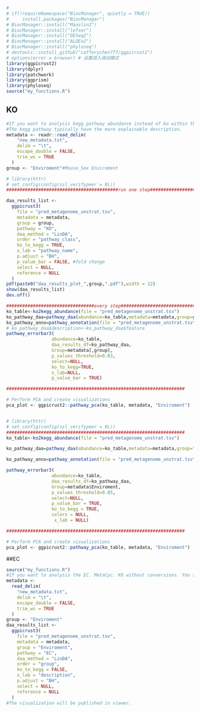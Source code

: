 

```r
# 
# if(!requireNamespace("BiocManager", quietly = TRUE))
#     install.packages("BiocManager")
# BiocManager::install("Maaslin2")
# BiocManager::install("lefser")
# BiocManager::install("DESeq2")
# BiocManager::install("ALDEx2")
# BiocManager::install("phyloseq")
# devtools::install_github("cafferychen777/ggpicrust2")
# options(error = browser) # 设置进入调试模式
library(ggpicrust2)
library(dplyr)
library(patchwork)
library(ggprism)
library(phyloseq)
source("my_functions.R")
```

## KO

```r
#If you want to analysis kegg pathway abundance instead of ko within the pathway. You should turn ko_to_kegg to TRUE.
#The kegg pathway typically have the more explainable description.
metadata <- readr::read_delim(
    "new_metadata.txt",
    delim = "\t",
    escape_double = FALSE,
    trim_ws = TRUE
  )
group <- "Enviroment"#Mouse_Sex Enviroment

# library(httr)
# set_config(config(ssl_verifypeer = 0L))
##########################################run one step##########################################

daa_results_list <-
  ggpicrust3(
    file = "pred_metagenome_unstrat.tsv",
    metadata = metadata,
    group = group,
    pathway = "KO",
    daa_method = "LinDA",
    order = "pathway_class",
    ko_to_kegg = TRUE,
    x_lab = "pathway_name",
    p.adjust = "BH",
    p_value_bar = FALSE, #fold change
    select = NULL,
    reference = NULL
  )
pdf(paste0("daa_results_plot_",group,".pdf"),width = 12)
show(daa_results_list)
dev.off()
```


```r
#################################every step##################################
ko_table<-ko2kegg_abundance(file = "pred_metagenome_unstrat.tsv")
ko_pathway_daa=pathway_daa(abundance=ko_table,metadata=metadata,group=group)
ko_pathway_anno=pathway_annotation(file = "pred_metagenome_unstrat.tsv",daa_results_df=ko_pathway_daa,pathway = "KO",ko_to_kegg = TRUE)
# ko_pathway_daa$description<-ko_pathway_daa$feature
pathway_errorbar3(
                 abundance=ko_table,
                 daa_results_df=ko_pathway_daa,
                 Group=metadata[,group],
                 p_values_threshold=0.03,
                 select=NULL,
                 ko_to_kegg=TRUE,
                 x_lab=NULL,
                 p_value_bar = TRUE)

###################################################################

# Perform PCA and create visualizations
pca_plot <- ggpicrust2::pathway_pca(ko_table, metadata, "Enviroment")


# library(httr)
# set_config(config(ssl_verifypeer = 0L))
###################################################################
ko_table<-ko2kegg_abundance(file = "pred_metagenome_unstrat.tsv")

ko_pathway_daa=pathway_daa(abundance=ko_table,metadata=metadata,group="Enviroment")

ko_pathway_anno=pathway_annotation(file = "pred_metagenome_unstrat.tsv",daa_results_df=ko_pathway_daa,pathway = "KO",ko_to_kegg = TRUE)

pathway_errorbar3(
                 abundance=ko_table,
                 daa_results_df=ko_pathway_daa,
                 Group=metadata$Enviroment,
                 p_values_threshold=0.05,
                 select=NULL,
                 p_value_bar = TRUE,
                 ko_to_kegg = TRUE,
                 colors = NULL,
                  x_lab = NULL)

###################################################################

# Perform PCA and create visualizations
pca_plot <- ggpicrust2::pathway_pca(ko_table, metadata, "Enviroment")
```

##EC

```r
source("my_functions.R")
#If you want to analysis the EC. MetaCyc. KO without conversions. You should turn ko_to_kegg to FALSE.
metadata <-
  read_delim(
    "new_metadata.txt",
    delim = "\t",
    escape_double = FALSE,
    trim_ws = TRUE
  )
group <- "Enviroment"
daa_results_list <-
  ggpicrust3(
    file = "pred_metagenome_unstrat.tsv",
    metadata = metadata,
    group = "Enviroment",
    pathway = "EC",
    daa_method = "LinDA",
    order = "group",
    ko_to_kegg = FALSE,
    x_lab = "description",
    p.adjust = "BH",
    select = NULL,
    reference = NULL
  )
#The visualization will be published in viewer.

```





